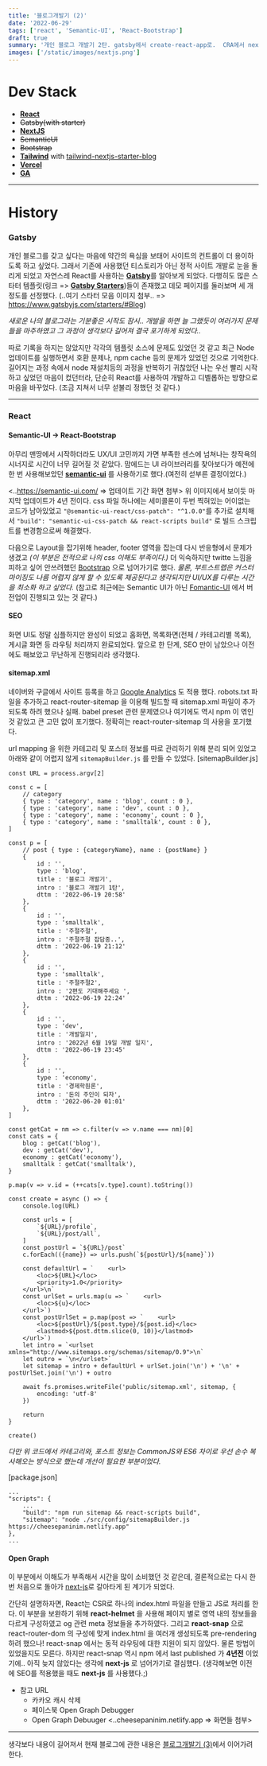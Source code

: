 ```yaml
---
title: '블로그개발기 (2)'
date: '2022-06-29'
tags: ['react', 'Semantic-UI', 'React-Bootstrap']
draft: true
summary: '개인 블로그 개발기 2탄. gatsby에서 create-react-app로.  CRA에서 nextjs로.'
images: ['/static/images/nextjs.png']
---
```


# Dev Stack

-   [**React**](https://ko.reactjs.org/)
-   ~~Gatsby(with starter)~~
-   [**NextJS**](https://nextjs.org/)
-   ~~SemanticUI~~
-   ~~Bootstrap~~
-   [**Tailwind**](https://tailwindcss.com/) with [tailwind-nextjs-starter-blog](https://github.com/timlrx/tailwind-nextjs-starter-blog)
-   [**Vercel**](https://vercel.com/)
-   [**GA**](https://analytics.google.com/)

---

# History
### Gatsby
개인 블로그를 갖고 싶다는 마음에 약간의 욕심을 보태어 사이트의 컨트롤이 더 용이하도록 하고 싶었다.
그래서 기존에 사용했던 티스토리가 아닌 정적 사이트 개발로 눈을 돌리게 되었고 자연스레 React를 사용하는 [**Gatsby**](https://www.gatsbyjs.com/)를 알아보게 되었다.
다행히도 많은 스타터 템플릿(링크 => [**Gatsby Starters**](https://www.gatsbyjs.com/starters/#Blog))들이 존재했고 데모 페이지를 둘러보며 세 개 정도를 선정했다.
(..여기 스타터 모음 이미지 첨부.. => https://www.gatsbyjs.com/starters/#Blog)

*새로운 나의 블로그라는 기분좋은 시작도 잠시.. 개발을 하면 늘 그랬듯이 여러가지 문제들을 마주하였고 그 과정이 생각보다 길어져 결국 포기하게 되었다..*

따로 기록을 하지는 않았지만 각각의 템플릿 소스에 문제도 있었던 것 같고 최근 Node 업데이트를 실행하면서 호환 문제나, npm cache 등의 문제가 있었던 것으로 기억한다.
길어지는 과정 속에서 node 재설치등의 과정을 반복하기 귀찮았던 나는 우선 빨리 시작하고 싶었던 마음이 컸던터라, 단순히 React를 사용하여 개발하고 디벨롭하는 방향으로 마음을 바꾸었다.
(조금 지쳐서 너무 섣불리 정했던 것 같다.)

---
### React
#### Semantic-UI → React-Bootstrap
아무리 맨땅에서 시작하더라도 UX/UI 고민까지 가면 부족한 센스에 넘쳐나는 창작욕의 시너지로 시간이 너무 길어질 것 같았다.
맘에드는 UI 라이브러리를 찾아보다가 예전에 한 번 사용해보았던 **[semantic-ui](https://semantic-ui.com/)** 를 사용하기로 했다.(여전히 섣부른 결정이었다.)

<..https://semantic-ui.com/ => 업데이트 기간 화면 첨부>
위 이미지에서 보이듯 마지막 업데이트가 4년 전이다. css 파일 하나에는 세미콜론이 두번 찍혀있는 어이없는 코드가 남아있었고 `"@semantic-ui-react/css-patch": "^1.0.0"`를 추가로 설치해서 `"build": "semantic-ui-css-patch && react-scripts build"` 로 빌드 스크립트를 변경함으로써 해결했다.

다음으로 Layout을 잡기위해 header, footer 영역을 잡는데 다시 반응형에서 문제가 생겼고 *(이 부분은 전적으로 나의 css 이해도 부족이다.)* 더 익숙하지만 twitte 느낌을 피하고 싶어 안쓰려했던 [Bootstrap](https://react-bootstrap.github.io/) 으로 넘어가기로 했다.
*물론, 부트스트랩은 커스터마이징도 나름 어렵지 않게 할 수 있도록 제공된다고 생각되지만 UI/UX를 다루는 시간을 최소화 하고 싶었다.*
(참고로 최근에는 Semantic UI가 아닌 [Fomantic-UI](https://fomantic-ui.com/) 에서 버전업이 진행되고 있는 것 같다.)

#### SEO
화면 UI도 정말 심플하지만 완성이 되었고 홈화면, 목록화면(전체 / 카테고리별 목록), 게시글 화면 등 라우팅 처리까지 완료되었다.
앞으로 한 단계, SEO 만이 남았으나 이전에도 해보았고 무난하게 진행되리라 생각했다. 

#### sitemap.xml
네이버와 구글에서 사이트 등록을 하고 [Google Analytics](https://analytics.google.com/) 도 적용 했다. robots.txt 파일을 추가하고 react-router-sitemap 을 이용해 빌드할 때 sitemap.xml 파일이 추가되도록 하려 했으나 실패. babel preset 관련 문제였으나 여기에도 역시 npm 이 엮인 것 같았고 큰 고민 없이 포기했다. 정확히는 react-router-sitemap 의 사용을 포기했다.

url mapping 을 위한 카테고리 및 포스터 정보를 따로 관리하기 위해 분리 되어 있었고 아래와 같이 어렵지 않게 `sitemapBuilder.js` 를 만들 수 있었다.
[sitemapBuilder.js]
```
const URL = process.argv[2]

const c = [
    // category
    { type : 'category', name : 'blog', count : 0 },
    { type : 'category', name : 'dev', count : 0 },
    { type : 'category', name : 'economy', count : 0 },
    { type : 'category', name : 'smalltalk', count : 0 },
]

const p = [
    // post { type : {categoryName}, name : {postName} }
    {
        id : '',
        type : 'blog',
        title : '블로그 개발기',
        intro : '블로그 개발기 1탄',
        dttm : '2022-06-19 20:58'
    },
    {
        id : '',
        type : 'smalltalk',
        title : '주절주절',
        intro : '주절주절 잡담중..',
        dttm : '2022-06-19 21:12'
    },
    {
        id : '',
        type : 'smalltalk',
        title : '주절주절2',
        intro : '2편도 기대해주세요 ',
        dttm : '2022-06-19 22:24'
    },
    {
        id : '',
        type : 'dev',
        title : '개발일지',
        intro : '2022년 6월 19일 개발 일지',
        dttm : '2022-06-19 23:45'
    },
    {
        id : '',
        type : 'economy',
        title : '경제학원론',
        intro : '돈의 주인이 되자',
        dttm : '2022-06-20 01:01'
    },
]

const getCat = nm => c.filter(v => v.name === nm)[0]
const cats = {
    blog : getCat('blog'),
    dev : getCat('dev'),
    economy : getCat('economy'),
    smalltalk : getCat('smalltalk'),
}

p.map(v => v.id = (++cats[v.type].count).toString())

const create = async () => {
    console.log(URL)

    const urls = [
        `${URL}/profile`,
        `${URL}/post/all`,
    ]
    const postUrl = `${URL}/post`
    c.forEach(({name}) => urls.push(`${postUrl}/${name}`))

    const defaultUrl = `    <url>
        <loc>${URL}</loc>
        <priority>1.0</priority>
    </url>\n`
    const urlSet = urls.map(u => `    <url>
        <loc>${u}</loc>
    </url>`)
    const postUrlSet = p.map(post => `    <url>
        <loc>${postUrl}/${post.type}/${post.id}</loc>
        <lastmod>${post.dttm.slice(0, 10)}</lastmod>
    </url>`)
    let intro = `<urlset xmlns="http://www.sitemaps.org/schemas/sitemap/0.9">\n`
    let outro = `\n</urlset>`
    let sitemap = intro + defaultUrl + urlSet.join('\n') + '\n' + postUrlSet.join('\n') + outro

    await fs.promises.writeFile('public/sitemap.xml', sitemap, {
        encoding: 'utf-8'
    })

    return
}

create()
```
*다만 위 코드에서 카테고리와, 포스트 정보는 CommonJS와 ES6 차이로 우선 손수 복사해오는 방식으로 했는데 개선이 필요한 부분이었다.*

[package.json]
```
...
"scripts": {
    ...
    "build": "npm run sitemap && react-scripts build",
    "sitemap": "node ./src/config/sitemapBuilder.js https://cheesepaninim.netlify.app"
},
...
```

#### Open Graph
이 부분에서 이해도가 부족해서 시간을 많이 소비했던 것 같은데, 결론적으로는 다시 한 번 처음으로 돌아가 [next-js](https://nextjs.org/)로 갈아타게 된 계기가 되었다.

간단히 설명하자면, React는 CSR로 하나의 index.html 파일을 만들고 JS로 처리를 한다.
이 부분을 보완하기 위해 **react-helmet** 을 사용해 페이지 별로 <head> 영역 내의 정보들을 다르게 구성하였고 og 관련 meta 정보들을 추가하였다.
그리고 **react-snap** 으로 react-router-dom 의 구성에 맞게 index.html 을 여러개 생성되도록 pre-rendering 하려 했으나! react-snap 에서는 동적 라우팅에 대한 지원이 되지 않았다.
물론 방법이 있었을지도 모른다. 하지만 react-snap 역시 npm 에서 last published 가 **4년전** 이었기에.. 아직 늦지 않았다는 생각에 **next-js** 로 넘어가기로 결심했다.
(생각해보면 이전에 SEO를 적용했을 때도 **next-js** 를 사용했다.;)
  
- 참고 URL
  - 카카오 캐시 삭제
  - 페이스북 Open Graph Debugger
  - Open Graph Debuuger
<..cheesepaninim.netlify.app => 화면들 첨부>

---
생각보다 내용이 길어져서 현재 블로그에 관한 내용은 [블로그개발기 (3)](https://cheesepaninim.vercel.app/blog/develop/blog/init-03)에서 이어가려 한다.
